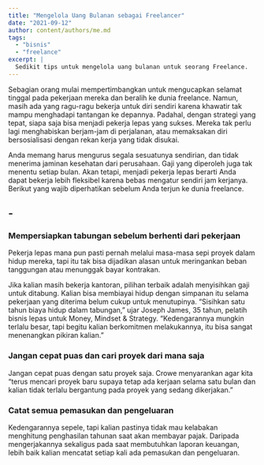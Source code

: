 ```yaml
---
title: "Mengelola Uang Bulanan sebagai Freelancer"
date: "2021-09-12"
author: content/authors/me.md
tags:
  - "bisnis"
  - "freelance"
excerpt: |
  Sedikit tips untuk mengelola uang bulanan untuk seorang Freelance.
---
```


Sebagian orang mulai mempertimbangkan untuk mengucapkan selamat tinggal pada pekerjaan mereka dan beralih ke dunia freelance. Namun, masih ada yang ragu-ragu bekerja untuk diri sendiri karena khawatir tak mampu menghadapi tantangan ke depannya. Padahal, dengan strategi yang tepat, siapa saja bisa menjadi pekerja lepas yang sukses. Mereka tak perlu lagi menghabiskan berjam-jam di perjalanan, atau memaksakan diri bersosialisasi dengan rekan kerja yang tidak disukai.

Anda memang harus mengurus segala sesuatunya sendirian, dan tidak menerima jaminan kesehatan dari perusahaan. Gaji yang diperoleh juga tak menentu setiap bulan. Akan tetapi, menjadi pekerja lepas berarti Anda dapat bekerja lebih fleksibel karena bebas mengatur sendiri jam kerjanya. Berikut yang wajib diperhatikan sebelum Anda terjun ke dunia freelance.

## -

### Mempersiapkan tabungan sebelum berhenti dari pekerjaan

Pekerja lepas mana pun pasti pernah melalui masa-masa sepi proyek dalam hidup mereka, tapi itu tak bisa dijadikan alasan untuk meringankan beban tanggungan atau menunggak bayar kontrakan.

Jika kalian masih bekerja kantoran, pilihan terbaik adalah menyisihkan gaji untuk ditabung. Kalian bisa membiayai hidup dengan simpanan itu selama pekerjaan yang diterima belum cukup untuk menutupinya. “Sisihkan satu tahun biaya hidup dalam tabungan,” ujar Joseph James, 35 tahun, pelatih bisnis lepas untuk Money, Mindset & Strategy. “Kedengarannya mungkin terlalu besar, tapi begitu kalian berkomitmen melakukannya, itu bisa sangat menenangkan pikiran kalian.”

### Jangan cepat puas dan cari proyek dari mana saja

Jangan cepat puas dengan satu proyek saja. Crowe menyarankan agar kita “terus mencari proyek baru supaya tetap ada kerjaan selama satu bulan dan kalian tidak terlalu bergantung pada proyek yang sedang dikerjakan.”

### Catat semua pemasukan dan pengeluaran

Kedengarannya sepele, tapi kalian pastinya tidak mau kelabakan menghitung penghasilan tahunan saat akan membayar pajak. Daripada mengerjakannya sekaligus pada saat membutuhkan laporan keuangan, lebih baik kalian mencatat setiap kali ada pemasukan dan pengeluaran.
